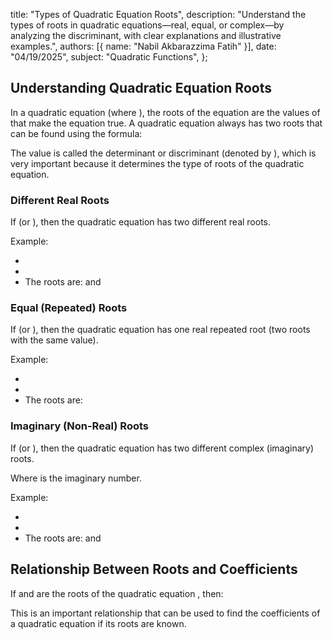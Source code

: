  title: "Types of Quadratic Equation Roots",
  description: "Understand the types of roots in quadratic equations—real, equal, or complex—by analyzing the discriminant, with clear explanations and illustrative examples.",
  authors: [{ name: "Nabil Akbarazzima Fatih" }],
  date: "04/19/2025",
  subject: "Quadratic Functions",
};

## Understanding Quadratic Equation Roots

In a quadratic equation <InlineMath math="ax^2 + bx + c = 0" /> (where <InlineMath math="a \neq 0" />), the roots of the equation are the values of <InlineMath math="x" /> that make the equation true. A quadratic equation always has two roots that can be found using the formula:

<BlockMath math="x = \frac{-b \pm \sqrt{b^2 - 4ac}}{2a}" />

The value <InlineMath math="b^2 - 4ac" /> is called the determinant or discriminant (denoted by <InlineMath math="D" />), which is very important because it determines the type of roots of the quadratic equation.

### Different Real Roots

If <InlineMath math="D > 0" /> (or <InlineMath math="b^2 > 4ac" />), then the quadratic equation has two different real roots.

<BlockMath math="x_1 = \frac{-b + \sqrt{D}}{2a} \quad \text{and} \quad x_2 = \frac{-b - \sqrt{D}}{2a}" />

Example: <InlineMath math="x^2 - 5x + 6 = 0" />

- <InlineMath math="a = 1, b = -5, c = 6" />
- <InlineMath math="D = (-5)^2 - 4 \cdot 1 \cdot 6 = 25 - 24 = 1 > 0" />
- The roots are: <InlineMath math="x_1 = 3" /> and <InlineMath math="x_2 = 2" />

### Equal (Repeated) Roots

If <InlineMath math="D = 0" /> (or <InlineMath math="b^2 = 4ac" />), then the quadratic equation has one real repeated root (two roots with the same value).

<BlockMath math="x_1 = x_2 = \frac{-b}{2a}" />

Example: <InlineMath math="x^2 - 6x + 9 = 0" />

- <InlineMath math="a = 1, b = -6, c = 9" />
- <InlineMath math="D = (-6)^2 - 4 \cdot 1 \cdot 9 = 36 - 36 = 0" />
- The roots are: <InlineMath math="x_1 = x_2 = 3" />

### Imaginary (Non-Real) Roots

If <InlineMath math="D < 0" /> (or <InlineMath math="b^2 < 4ac" />), then the quadratic equation has two different complex (imaginary) roots.

<BlockMath math="x_1 = \frac{-b + i\sqrt{|D|}}{2a} \quad \text{and} \quad x_2 = \frac{-b - i\sqrt{|D|}}{2a}" />

Where <InlineMath math="i = \sqrt{-1}" /> is the imaginary number.

Example: <InlineMath math="x^2 + 2x + 5 = 0" />

- <InlineMath math="a = 1, b = 2, c = 5" />
- <InlineMath math="D = 2^2 - 4 \cdot 1 \cdot 5 = 4 - 20 = -16 < 0" />
- The roots are: <InlineMath math="x_1 = -1 + 2i" /> and <InlineMath math="x_2 = -1 - 2i" />

## Relationship Between Roots and Coefficients

If <InlineMath math="x_1" /> and <InlineMath math="x_2" /> are the roots of the quadratic equation <InlineMath math="ax^2 + bx + c = 0" />, then:

<div className="flex flex-col gap-4">
  <BlockMath math="x_1 + x_2 = -\frac{b}{a}" />
  <BlockMath math="x_1 \times x_2 = \frac{c}{a}" />
</div>

This is an important relationship that can be used to find the coefficients of a quadratic equation if its roots are known.
